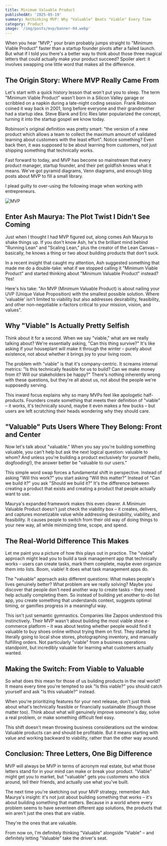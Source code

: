 ```yaml
---
title: Minimum Valuable Product
publishedAt: '2025-05-19'
summary: Rethinking MVP: Why "Valuable" Beats "Viable" Every Time
category: Product
image: '/img/posts/mvp/banner-04.webp'
---
```



When you hear "MVP," your brain probably jumps straight to "Minimum Viable Product" faster than a startup founder pivots after a failed launch. But what if I told you there's a better way to think about those three magical letters that could actually make your product succeed? Spoiler alert: it involves swapping one little word that makes all the difference.

## The Origin Story: Where MVP Really Came From

Let's start with a quick history lesson that won't put you to sleep. The term "Minimum Viable Product" wasn't born in a Silicon Valley garage or scribbled on a napkin during a late-night coding session. Frank Robinson coined it way back in 2001, long before everyone and their grandmother had a startup idea. Steve Blank and Eric Ries later popularized the concept, turning it into the startup gospel we know today.

Robinson's original definition was pretty smart: "the version of a new product which allows a team to collect the maximum amount of validated learning about customers with the least effort". Notice something? Even back then, it was supposed to be about learning from customers, not just shipping something that technically works.

Fast forward to today, and MVP has become so mainstream that every product manager, startup founder, and their pet goldfish knows what it means. We've got pyramid diagrams, Venn diagrams, and enough blog posts about MVP to fill a small library. 

I plead guilty to over-using the following image when working with entrepreneurs.

![MVP](/img/posts/mvp/mvp.png)


## Enter Ash Maurya: The Plot Twist I Didn't See Coming

Just when I thought I had MVP figured out, along comes Ash Maurya to shake things up. If you don't know Ash, he's the brilliant mind behind "Running Lean" and "Scaling Lean," plus the creator of the Lean Canvas – basically, he knows a thing or two about building products that don't suck. 

In a recent insight that caught my attention, Ash suggested something that made me do a double-take: what if we stopped calling it "Minimum Viable Product" and started thinking about "Minimum Valuable Product" instead? Yes!

Here's his take: "An MVP (Minimum Valuable Product) is about nailing your UVP (Unique Value Proposition) with the smallest possible solution. Where 'valuable' isn't limited to viability but also addresses desirability, feasibility, and other non-negotiable x-factors critical to your mission, vision, and values".

<YouTube id="b7Gxihlfq-0"/>


## Why "Viable" Is Actually Pretty Selfish

Think about it for a second. When we say "viable," what are we really talking about? We're essentially asking, "Can this thing survive?" It's like asking if your houseplant will make it through the winter – purely about existence, not about whether it brings joy to your living room.

The problem with "viable" is that it's company-centric. It screams internal metrics: "Is this technically feasible for us to build? Can we make money from it? Will our stakeholders be happy?" There's nothing inherently wrong with these questions, but they're all about us, not about the people we're supposedly serving.

This inward focus explains why so many MVPs feel like apologetic half-products. Founders create something that meets their definition of "viable" – it works, it's technically sound, maybe it even makes a few bucks – but users are left scratching their heads wondering why they should care.

## "Valuable" Puts Users Where They Belong: Front and Center

Now let's talk about "valuable." When you say you're building something valuable, you can't help but ask the next logical question: valuable to whom? And unless you're building a product exclusively for yourself (hello, dogfooding!), the answer better be "valuable to our users."

This simple word swap forces a fundamental shift in perspective. Instead of asking "Will this work?" you start asking "Will this matter?" Instead of "Can we build it?" you ask "Should we build it?" It's the difference between creating a product that exists and creating a product that people actually want to use.

Maurya's expanded framework makes this even clearer. A Minimum Valuable Product doesn't just check the viability box – it creates, delivers, and captures monetizable value while addressing desirability, viability, and feasibility. It causes people to switch from their old way of doing things to your new way, all while minimizing time, scope, and spend.

## The Real-World Difference This Makes

Let me paint you a picture of how this plays out in practice. The "viable" approach might lead you to build a task management app that technically works – users can create tasks, mark them complete, maybe even organize them into lists. Boom, viable! It does what task management apps do.

The "valuable" approach asks different questions: What makes people's lives genuinely better? What problem are we really solving? Maybe you discover that people don't need another way to create tasks – they need help actually completing them. So instead of building yet another to-do list app, you create something that understands context, suggests optimal timing, or gamifies progress in a meaningful way.

This isn't just semantic gymnastics. Companies like Zappos understood this instinctively. Their MVP wasn't about building the most viable shoe e-commerce platform – it was about testing whether people would find it valuable to buy shoes online without trying them on first. They started by literally going to local shoe stores, photographing inventory, and manually fulfilling orders. Not particularly "viable" from a business operations standpoint, but incredibly valuable for learning what customers actually wanted.

## Making the Switch: From Viable to Valuable

So what does this mean for those of us building products in the real world? It means every time you're tempted to ask "Is this viable?" you should catch yourself and ask "Is this valuable?" instead.

When you're prioritizing features for your next release, don't just think about what's technically feasible or financially sustainable (though those matter too). Think about what will genuinely improve someone's day, solve a real problem, or make something difficult feel easy.

This shift doesn't mean throwing business considerations out the window. Valuable products can and should be profitable. But it means starting with value and working backward to viability, rather than the other way around.

## Conclusion: Three Letters, One Big Difference

MVP will always be MVP in terms of acronym real estate, but what those letters stand for in your mind can make or break your product. "Viable" might get you to market, but "valuable" gets you customers who stick around, tell their friends, and actually use what you've built.

The next time you're sketching out your MVP strategy, remember Ash Maurya's insight: it's not just about building something that works – it's about building something that matters. Because in a world where every problem seems to have seventeen different app solutions, the products that win aren't just the ones that are viable.

They're the ones that are valuable.

From now on, I'm definitely thinking "Valuable" alongside "Viable" – and definitely letting "Valuable" take the driver's seat.

